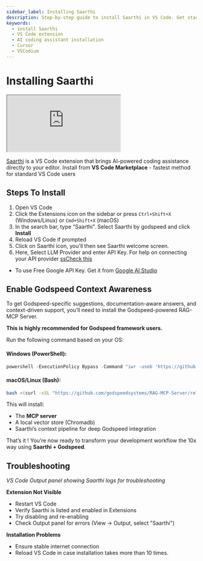 ```yaml
---
sidebar_label: Installing Saarthi
description: Step-by-step guide to install Saarthi in VS Code. Get started with AI-powered coding in minutes.
keywords:
  - install Saarthi
  - VS Code extension
  - AI coding assistant installation
  - Cursor
  - VSCodium
---
```


# Installing Saarthi
<div style={{ position: 'relative', paddingBottom: '56.25%', height: 0, overflow: 'hidden' }}>
  <iframe
    src="https://www.youtube.com/embed/QFXn8Xv1gLY?si=VdodMDS1rUqLZOHk"
    style={{
      position: 'absolute',
      top: 0,
      left: 0,
      width: '90%',
      height: '90%',
    }}
    frameBorder="1"
    allow="autoplay; encrypted-media" allowFullScreen></iframe>
</div>



<SaarthiIcon /> [Saarthi](https://marketplace.visualstudio.com/items?itemName=godspeed-systems.saarthi) is a VS Code extension that brings AI-powered coding assistance directly to your editor. Install from
**VS Code Marketplace** - fastest method for standard VS Code users

<!--
Saarthi uses Python to enable its advanced AI and framework-level features (like RAG-based querying, local agents, and the MCP server).
### What You Need to Do:
1. **Check if Python is installed**
   Run this in your terminal:
   ```bash
   python --version
   ```
2. **If not installed**, download and install Python from the official website:
   👉 [Download Python](https://www.python.org/downloads/)
3. **Important**:
   During installation, **make sure to check the box**:
   > ✅ **Add Python to PATH**
---
:::tip
Without Python, the installation of Saarthi and its components like the **rag-node MCP server** will not work.
:::
![Installing Saarthi](/img/installing/installing.png)
-->

## Steps To Install

1. Open VS Code
2. Click the Extensions icon on the sidebar or press `Ctrl+Shift+X` (Windows/Linux) or `Cmd+Shift+X` (macOS)
3. In the search bar, type “Saarthi”.  Select <SaarthiIcon/> Saarthi by godspeed and click **Install**
4. Reload VS Code if prompted
5. Click on Saarthi icon, you'll then see Saarthi welcome screen.
5. Here, Select LLM Provider and enter API Key. For help on connecting your API provider [ssCheck this](/docs/saarthi/getting-started/connecting-api-provider)
- To use Free Google API Key. Get it from [Google AI Studio](https://aistudio.google.com/app/apikey)


## Enable Godspeed Context Awareness

To get Godspeed-specific suggestions, documentation-aware answers, and context-driven support, 
you’ll need to install the Godspeed-powered RAG-MCP Server.

**This is highly recommended for Godspeed framework users.**

Run the following command based on your OS:

#### Windows (PowerShell):

```powershell
powershell -ExecutionPolicy Bypass -Command "iwr -useb 'https://github.com/godspeedsystems/RAG-MCP-Server/releases/download/0.0.1/setup-saarthi.ps1' | iex"
```

#### macOS/Linux (Bash):

```bash
bash <(curl -sSL "https://github.com/godspeedsystems/RAG-MCP-Server/releases/download/0.0.1/setup-saarthi.sh")
```

This will install:

- The **MCP server**
- A local vector store (Chromadb)
- Saarthi’s context pipeline for deep Godspeed integration

That’s it ! You’re now ready to transform your development workflow the 10x way using **Saarthi + Godspeed**.



## Troubleshooting

*VS Code Output panel showing Saarthi logs for troubleshooting*

**Extension Not Visible**
* Restart VS Code
* Verify Saarthi is listed and enabled in Extensions
* Try disabling and re-enabling
* Check Output panel for errors (View → Output, select "Saarthi")

**Installation Problems**
* Ensure stable internet connection
* Reload VS Code in case installation takes more than 10 times.


